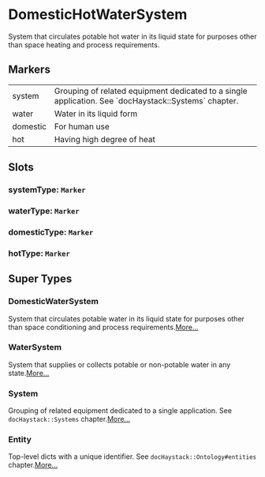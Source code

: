 # DomesticHotWaterSystem
System that circulates potable hot water in its liquid state for purposes
other than space heating and process requirements.
## Markers
<table>
<tbody>
<tr>
<td className='p-2 align-top'><span className='bg-sky-200 rounded-md px-3 py-1 text-sky-700 block font-semibold text-center text-sm'>system </span></td>
<td className='p-2 align-top'>Grouping of related equipment dedicated to a single application. See `docHaystack::Systems` chapter.</td>
</tr>
<tr>
<td className='p-2 align-top'><span className='bg-sky-200 rounded-md px-3 py-1 text-sky-700 block font-semibold text-center text-sm'>water </span></td>
<td className='p-2 align-top'>Water in its liquid form</td>
</tr>
<tr>
<td className='p-2 align-top'><span className='bg-sky-200 rounded-md px-3 py-1 text-sky-700 block font-semibold text-center text-sm'>domestic </span></td>
<td className='p-2 align-top'>For human use</td>
</tr>
<tr>
<td className='p-2 align-top'><span className='bg-sky-200 rounded-md px-3 py-1 text-sky-700 block font-semibold text-center text-sm'>hot </span></td>
<td className='p-2 align-top'>Having high degree of heat</td>
</tr>
</tbody>
</table>

## Slots

### systemType: `Marker`

### waterType: `Marker`

### domesticType: `Marker`

### hotType: `Marker`


## Super Types
### DomesticWaterSystem
System that circulates potable water in its liquid state for purposes
other than space conditioning and process requirements.[More...](./DomesticWaterSystem)

### WaterSystem
System that supplies or collects potable or non-potable water in any state.[More...](./WaterSystem)

### System
Grouping of related equipment dedicated to a single application.
See `docHaystack::Systems` chapter.[More...](./System)

### Entity
Top-level dicts with a unique identifier.
See `docHaystack::Ontology#entities` chapter.[More...](./Entity)


